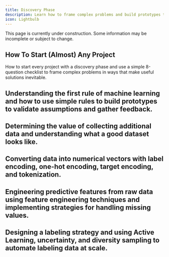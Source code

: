 ```yaml
---
title: Discovery Phase
description: Learn how to frame complex problems and build prototypes that validate assumptions
icon: Lightbulb
---
```



<Callout title="Work in Progress" type="warning">
  This page is currently under construction. Some information may be incomplete or subject to change.
</Callout>

## How To Start (Almost) Any Project

How to start every project with a discovery phase and use a simple 8-question checklist to frame complex problems in ways that make useful solutions inevitable.

## Understanding the first rule of machine learning and how to use simple rules to build prototypes to validate assumptions and gather feedback.

## Determining the value of collecting additional data and understanding what a good dataset looks like.

## Converting data into numerical vectors with label encoding, one-hot encoding, target encoding, and tokenization.

## Engineering predictive features from raw data using feature engineering techniques and implementing strategies for handling missing values.

## Designing a labeling strategy and using Active Learning, uncertainty, and diversity sampling to automate labeling data at scale.